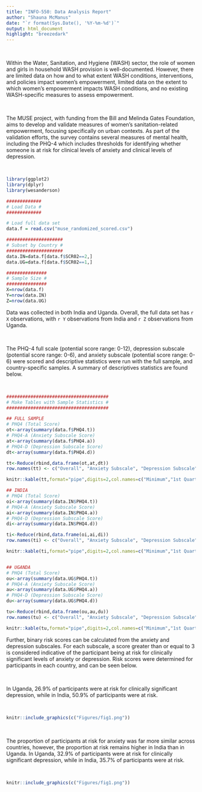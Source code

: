 ```yaml
---
title: "INFO-550: Data Analysis Report"
author: "Shauna McManus"
date: "`r format(Sys.Date(), '%Y-%m-%d')`"
output: html_document
highlight: "breezedark"
---
```

&nbsp;
&nbsp;
&nbsp;
&nbsp;

Within the Water, Sanitation, and Hygiene (WASH) sector, the role of women and girls in household WASH provision is well-documented. However, there are limited data on how and to what extent WASH conditions, interventions, and policies impact women’s empowerment, limited data on the extent to which women’s empowerment impacts WASH conditions, and no existing WASH-specific measures to assess empowerment.

&nbsp;

The MUSE project, with funding from the Bill and Melinda Gates Foundation, aims to develop and validate measures of women’s sanitation-related empowerment, focusing specifically on urban contexts. As part of the validation efforts, the survey contains several measures of mental health, including the PHQ-4 which includes thresholds for identifying whether someone is at risk for clinical levels of anxiety and clinical levels of depression.

&nbsp;

```r
library(ggplot2)
library(dplyr)
library(wesanderson)
```

```r
#############
# Load Data #
#############

# Load full data set
data.f = read.csv("muse_randomized_scored.csv")

#####################
# Subset by Country #
#####################
data.IN=data.f[data.f$SCR02==2,]
data.UG=data.f[data.f$SCR02==1,]

###############
# Sample Size #
###############
X=nrow(data.f)
Y=nrow(data.IN)
Z=nrow(data.UG)
```

Data was collected in both India and Uganda. Overall, the full data set has `r X ` observations, with `r Y ` observations from India and `r Z ` observations from Uganda.

&nbsp;

The PHQ-4 full scale (potential score range: 0-12), depression subscale (potential score range: 0-6), and anxiety subscale (potential score range: 0-6) were scored and descriptive statistics were run with the full sample, and country-specific samples. A summary of descriptives statistics are found below.

&nbsp;

```r
######################################
# Make Tables with Sample Statistics #
######################################

## FULL SAMPLE
# PHQ4 (Total Score)
ot<-array(summary(data.f$PHQ4.t))
# PHQ4-A (Anxiety Subscale Score)
at<-array(summary(data.f$PHQ4.a))
# PHQ4-D (Depression Subscale Score)
dt<-array(summary(data.f$PHQ4.d))

tt<-Reduce(rbind,data.frame(ot,at,dt))
row.names(tt) <- c("Overall", "Anxiety Subscale", "Depression Subscale")

knitr::kable(tt,format="pipe",digits=2,col.names=c("Minimum","1st Quartile","Median","Mean","3rd Quartile","Maximum","Missing Values"), caption="Summary statistics for the PHQ4, PHQ4-A, and PHQ4-D for the full sample", align="c")

## INDIA
# PHQ4 (Total Score)
oi<-array(summary(data.IN$PHQ4.t))
# PHQ4-A (Anxiety Subscale Score)
ai<-array(summary(data.IN$PHQ4.a))
# PHQ4-D (Depression Subscale Score)
di<-array(summary(data.IN$PHQ4.d))

ti<-Reduce(rbind,data.frame(oi,ai,di))
row.names(ti) <- c("Overall", "Anxiety Subscale", "Depression Subscale")

knitr::kable(ti,format="pipe",digits=2,col.names=c("Minimum","1st Quartile","Median","Mean","3rd Quartile","Maximum","Missing Values"), caption="Summary statistics for the PHQ4, PHQ4-A, and PHQ4-D for Indian participants", align="c")


## UGANDA
# PHQ4 (Total Score)
ou<-array(summary(data.UG$PHQ4.t))
# PHQ4-A (Anxiety Subscale Score)
au<-array(summary(data.UG$PHQ4.a))
# PHQ4-D (Depression Subscale Score)
du<-array(summary(data.UG$PHQ4.d))

tu<-Reduce(rbind,data.frame(ou,au,du))
row.names(tu) <- c("Overall", "Anxiety Subscale", "Depression Subscale")

knitr::kable(tu,format="pipe",digits=2,col.names=c("Minimum","1st Quartile","Median","Mean","3rd Quartile","Maximum","Missing Values"), caption="Summary statistics for the PHQ4, PHQ4-A, and PHQ4-D for Ugandan participants", align="c")
```


Further, binary risk scores can be calculated from the anxiety and depression subscales. For each subscale, a score greater than or equal to 3 is considered indicative of the participant being at risk for clinically significant levels of anxiety or depression. Risk scores were determined for participants in each country, and can be seen below.

&nbsp;

In Uganda, 26.9% of participants were at risk for clinically significant depression, while in India, 50.9% of participants were at risk.

&nbsp;

```r
knitr::include_graphics(c("Figures/fig1.png"))
``` 

&nbsp;

The proportion of participants at risk for anxiety was far more similar across countries, however, the proportion at risk remains higher in India than in Uganda. In Uganda, 32.9% of participants were at risk for clinically significant depression, while in India, 35.7% of participants were at risk.

&nbsp;

```r
knitr::include_graphics(c("Figures/fig1.png"))
``` 
